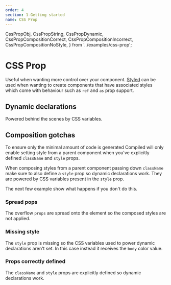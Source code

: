 ```yaml
---
order: 4
section: 1-Getting started
name: CSS Prop
---
```


  CssPropObj,
  CssPropString,
  CssPropDynamic,
  CssPropCompositionCorrect,
  CssPropCompositionIncorrect,
  CssPropCompositionNoStyle,
} from '../examples/css-prop';

# CSS Prop

Useful when wanting more control over your component.
[Styled](/styled) can be used when wanting to create components that have associated styles which come with behaviour such as `ref` and `as` prop support.

<CssPropString />

## Dynamic declarations

Powered behind the scenes by CSS variables.

<CssPropDynamic />

## Composition gotchas

To ensure only the minimal amount of code is generated Compiled will only enable setting style from a parent component when you've explicitly defined `className` and `style` props.

When composing styles from a parent component passing down `className` make sure to also define a `style` prop so dynamic declarations work.
They are powered by CSS variables present in the `style` prop.

The next few example show what happens if you don't do this.

### Spread pops

The overflow `props` are spread onto the element so the composed styles are not applied.

<CssPropCompositionIncorrect />

### Missing style

The `style` prop is missing so the CSS variables used to power dynamic declarations aren't set.
In this case instead it receives the `body` color value.

<CssPropCompositionNoStyle />

### Props correctly defined

The `className` and `style` props are explicitly defined so dynamic declarations work.

<CssPropCompositionCorrect />
